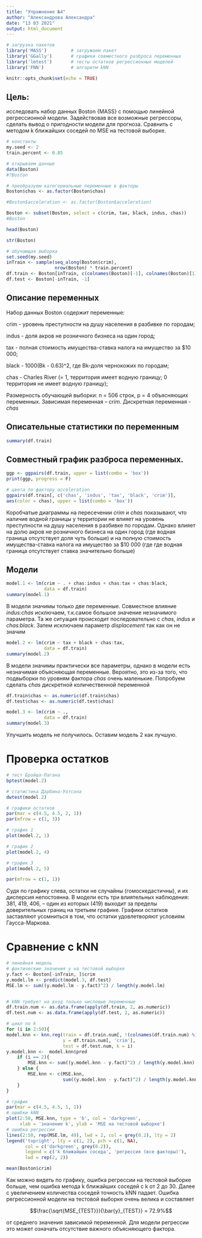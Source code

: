 ---
title: "Упражнение №4"
author: "Александрова Александра"
date: "13 03 2021"
output: html_document
---

```{r setup, include=FALSE}

# загрузка пакетов
library('MASS')         # загружаем пакет
library('GGally')       # графики совместного разброса переменных
library('lmtest')       # тесты остатков регрессионных моделей
library('FNN')          # алгоритм kNN

knitr::opts_chunk$set(echo = TRUE)

```


## Цель: 

исследовать набор данных Boston {MASS} с помощью линейной регрессионной модели. Задействовав все возможные регрессоры, сделать вывод о пригодности модели для прогноза. Сравнить с методом k ближайших соседей по MSE на тестовой выборке.


```{r, echo=FALSE}

# константы
my.seed <- 2
train.percent <- 0.85

# открываем данные
data(Boston)            
#?Boston 

# преобразуем категориальные переменные в факторы
Boston$chas <- as.factor(Boston$chas)

#Boston$acceleration <- as.factor(Boston$acceleration)

Boston <- subset(Boston, select = c(crim, tax, black, indus, chas))
#Boston 

head(Boston)

str(Boston) 

# обучающая выборка
set.seed(my.seed)
inTrain <- sample(seq_along(Boston$crim), 
                  nrow(Boston) * train.percent)
df.train <- Boston[inTrain, c(colnames(Boston)[-1], colnames(Boston)[1])]
df.test <- Boston[-inTrain, -1]

```


## Описание переменных

Набор данных Boston содержит переменные:

crim - уровень преступности на душу населения в разбивке по городам;

indus - доля акров не розничного бизнеса на один город;

tax - полная стоимость имущества-ставка налога на имущество за \$10 000;

black - 1000(Bk - 0.63)^2, где Bk-доля чернокожих по городам;

chas - Charles River (= 1, территория имеет водную границу; 0 территория не имеет водную границу);

Размерность обучающей выборки: n = 506 строк, p = 4 объясняющих переменных. Зависимая переменная – *crim*. Дискретная переменная - *chas*

## Oписательные статистики по переменным
```{r, echo=FALSE}

summary(df.train)

```


## Cовместный график разброса переменных.

```{r, echo=FALSE, warning=FALSE, error = F}

ggp <- ggpairs(df.train, upper = list(combo = 'box'))
print(ggp, progress = F)

```


```{r, echo=FALSE, warning=FALSE, error = F}
# цвета по фактору acceleration
ggpairs(df.train[, c('chas', 'indus', 'tax', 'black', 'crim')],
aes(color = chas), upper = list(combo = 'box'))

```


Коробчатые диаграммы на пересечении *crim* и *chas* показывают, что наличие водной границы у территории не влияет на уровень преступности на душу населения в разбивке по городам. Однако влияет на долю акров не розничного бизнеса на один город (где водная граница отсутствует доля чуть больше) и на полную стоимость имущества-ставка налога на имущество за \$10 000 (где где водная граница отсутствует ставка значительно больше)


## Модели

```{r echo = F, warning = F, error = F}

model.1 <- lm(crim ~ . + chas:indus + chas:tax + chas:black,
              data = df.train)
summary(model.1)

```
В модели значимы только две переменные.  Совместное влияние *indus:chas* исключаем, т.к.самое большое значение незначимого параметра. Та же ситуация происходит последовательно с *chas*, *indus* и *chas:black*. Затем исключаем параметр *displacement* так как он не значим

```{r echo = F, warning = F, error = F}

model.2 <- lm(crim ~ tax + black + chas:tax,
              data = df.train)
summary(model.2)

```

В модели значимы практически все параметры, однако в модели есть незначимая объясняющая переменные. Вероятно, это из-за того, что подвыборки по уровням фактора *chas* очень маленькие. Попробуем сделать *chas* дискретной количественной переменной


```{r echo = F, warning = F, error = F}
df.train$chas <- as.numeric(df.train$chas)
df.test$chas <- as.numeric(df.test$chas)

model.3 <- lm(crim ~ .,
              data = df.train)
summary(model.3)
```


Улучшить модель не получилось. Оставим модель 2 как лучшую.

# Проверка остатков

```{r echo = F, warning = F, error = F}
# тест Бройша-Пагана
bptest(model.2)

# статистика Дарбина-Уотсона
dwtest(model.2)

# графики остатков
par(mar = c(4.5, 4.5, 2, 1))
par(mfrow = c(1, 3))

# график 1
plot(model.2, 1)

# график 2
plot(model.2, 4)

# график 3
plot(model.2, 5) 

par(mfrow = c(1, 1))

```
Судя по графику слева, остатки не случайны (гомоскедастичны), и их дисперсия непостоянна. В модели есть три влиятельных наблюдения: 381, 419, 406, – один из которых (419) выходит за пределы доверительных границ на третьем графике. Графики остатков заставляют усомниться в том, что остатки удовлетворяют условиям Гаусса-Маркова.


# Сравнение с kNN

```{r echo = F}
# линейная модель
# фактические значения y на тестовой выборке
y.fact <- Boston[-inTrain, ]$crim
y.model.lm <- predict(model.3, df.test)
MSE.lm <- sum((y.model.lm - y.fact)^2) / length(y.model.lm)


# kNN требует на вход только числовые переменные
df.train.num <- as.data.frame(apply(df.train, 2, as.numeric))
df.test.num <- as.data.frame(apply(df.test, 2, as.numeric))

# цикл по k
for (i in 2:50){
model.knn <- knn.reg(train = df.train.num[, !(colnames(df.train.num) %in% 'crim')], 
                     y = df.train.num[, 'crim'], 
                     test = df.test.num, k = i)
y.model.knn <-  model.knn$pred
    if (i == 2){
        MSE.knn <- sum((y.model.knn - y.fact)^2) / length(y.model.knn)
    } else {
        MSE.knn <- c(MSE.knn, 
                     sum((y.model.knn - y.fact)^2) / length(y.model.knn))
    }
}

# график
par(mar = c(4.5, 4.5, 1, 1))
# ошибки kNN
plot(2:50, MSE.knn, type = 'b', col = 'darkgreen',
     xlab = 'значение k', ylab = 'MSE на тестовой выборке')
# ошибка регрессии
lines(2:50, rep(MSE.lm, 49), lwd = 2, col = grey(0.2), lty = 2)
legend('topright', lty = c(1, 2), pch = c(1, NA), 
       col = c('darkgreen', grey(0.2)), 
       legend = c('k ближайших соседа', 'регрессия (все факторы)'), 
       lwd = rep(2, 2))

```

```{r, echo = FALSE}
mean(Boston$crim)
```



Как можно видеть по графику, ошибка регрессии на тестовой выборке больше, чем ошибка метода k ближайших соседей с k от 2 до 30. Далее с увеличением количества соседей точность kNN падает. Ошибка регрессионной модели на тестовой выборке очень велика и составляет

$$\frac{\sqrt{MSE_{TEST}}}{\bar{y}_{TEST}} = 72.9%$$ 

от среднего значения зависимой переменной. Для модели регрессии это может означать отсутствие важного объясняющего фактора.




